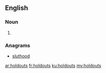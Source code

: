 ==English==

===Noun===
{{head|en}}

# {{plural of|holdout}}

===Anagrams===
* [[sluthood#English|sluthood]]

[[ar:holdouts]]
[[fr:holdouts]]
[[ku:holdouts]]
[[my:holdouts]]